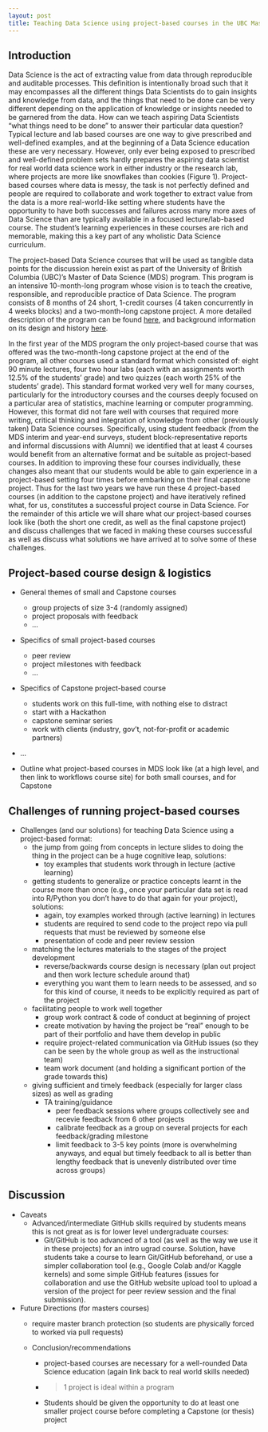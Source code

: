 ```yaml
---
layout: post
title: Teaching Data Science using project-based courses in the UBC Master of Data Science program
---
```


## Introduction

Data Science is the act of extracting value from data through reproducible and auditable processes. This definition is intentionally broad such that it may encompasses all the different things Data Scientists do to gain insights and knowledge from data, and the things that need to be done can be very different depending on the application of knowledge or insights needed to be garnered from the data. How can we teach aspiring Data Scientists "what things need to be done" to answer their particular data question? Typical lecture and lab based courses are one way to give prescribed and well-defined examples, and at the beginning of a Data Science education these are very necessary. However, only ever being exposed to prescribed and well-defined problem sets hardly prepares the aspiring data scientist for real world data science work in either industry or the research lab, where projects are more like snowflakes than cookies (Figure 1). Project-based courses where data is messy, the task is not perfectly defined and people are required to collaborate and work together to extract value from the data is a more real-world-like setting where students have the opportunity to have both successes and failures across many more axes of Data Science than are typically available in a focused lecture/lab-based course. The student's learning experiences in these courses are rich and memorable, making this a key part of any wholistic Data Science curriculum.

The project-based Data Science courses that will be used as tangible data points for the discussion herein exist as part of the University of British Columbia (UBC)'s Master of Data Science (MDS) program. This program is an intensive 10-month-long program whose vision is to teach the creative, responsible, and reproducible practice of Data Science. The program consists of 8 months of 24 short, 1-credit courses (4 taken concurrently in 4 weeks blocks) and a two-month-long capstone project. A more detailed description of the program can be found [here](https://ubc-mds.github.io/about/), and background information on its design and history [here](https://ubc-mds.github.io/2019-02-19-designing-mds/).

In the first year of the MDS program the only project-based course that was offered was the two-month-long capstone project at the end of the program, all other courses used a standard format which consisted of:  eight 90 minute lectures,  four two hour labs (each with an assignments worth 12.5% of the students’ grade) and two quizzes (each worth 25% of the students’ grade). This standard format worked very well for many courses, particularly for the introductory courses and the courses deeply focused on a particular area of statistics, machine learning or computer programming. However, this format did not fare well with courses that required more writing, critical thinking and integration of knowledge from other (previously taken) Data Science courses. Specifically, using student feedback (from the MDS interim and year-end surveys, student block-representative reports and informal discussions with Alumni) we identified that at least 4 courses would benefit from an alternative format and be suitable as project-based courses. In addition to improving these four courses individually, these changes also meant that our students would be able to gain experience in a project-based setting four times before embarking on their final capstone project. Thus for the last two years we have run these 4 project-based courses (in addition to the capstone project) and have iteratively refined what, for us, constitutes a successful project course in Data Science. For the remainder of this article we will share what our project-based courses look like (both the short one credit, as well as the final capstone project) and discuss challenges that we faced in making these courses successful as well as discuss what solutions we have arrived at to solve some of these challenges.

## Project-based course design & logistics

- General themes of small and Capstone courses
  - group projects of size 3-4 (randomly assigned)
  - project proposals with feedback
  - ...

- Specifics of small project-based courses
  - peer review
  - project milestones with feedback
  - ...

- Specifics of Capstone project-based course
  - students work on this full-time, with nothing else to distract
  - start with a Hackathon
  - capstone seminar series
  - work with clients (industry, gov't, not-for-profit or academic partners)
 - ...

- Outline what project-based courses in MDS look like (at a high level, and then link to workflows course site) for both small courses, and for Capstone

## Challenges of running project-based courses

- Challenges (and our solutions) for teaching Data Science using a project-based format:
  - the jump from going from concepts in lecture slides to doing the thing in the project can be a huge cognitive leap, solutions:
    - toy examples that students work through in lecture (active learning)
  - getting students to generalize or practice concepts learnt in the course more than once (e.g., once your particular data set is read into R/Python you don't have to do that again for your project), solutions:
    - again, toy examples worked through (active learning) in lectures
    - students are required to send code to the project repo via pull requests that must be reviewed by someone else
    - presentation of code and peer review session
  - matching the lectures materials to the stages of the project development
    - reverse/backwards course design is necessary (plan out project and then work lecture schedule around that)
    - everything you want them to learn needs to be assessed, and so for this kind of course, it needs to be explicitly required as part of the project
  - facilitating people to work well together
    - group work contract & code of conduct at beginning of project
    - create motivation by having the project be "real" enough to be part of their portfolio and have them develop in public
    - require project-related communication via GitHub issues (so they can be seen by the whole group as well as the instructional team)
    - team work document (and holding a significant portion of the grade towards this)
  - giving sufficient and timely feedback (especially for larger class sizes) as well as grading
    - TA training/guidance
      - peer feedback sessions where groups collectively see and recevie feedback from 6 other projects
      - calibrate feedback as a group on several projects for each feedback/grading milestone
      - limit feedback to 3-5 key points (more is overwhelming anyways, and equal but timely feedback to all is better than lengthy feedback that is unevenly distributed over time across groups)

## Discussion

- Caveats
  - Advanced/intermediate GitHub skills required by students means this is not great as is for lower level undergraduate courses:
    - Git/GitHub is too advanced of a tool (as well as the way we use it in these projects) for an intro ugrad course. Solution, have students take a course to learn Git/GitHub beforehand, or use a simpler collaboration tool (e.g., Google Colab and/or Kaggle kernels) and some simple GitHub features (issues for collaboration and use the GitHub website upload tool to upload a version of the project for peer review session and the final submission).

- Future Directions (for masters courses)
  - require master branch protection (so students are physically forced to worked via pull requests)

  - Conclusion/recommendations
    - project-based courses are necessary for a well-rounded Data Science education (again link back to real world skills needed)
    - > 1 project is ideal within a program
    - Students should be given the opportunity to do at least one smaller project course before completing a Capstone (or thesis) project
